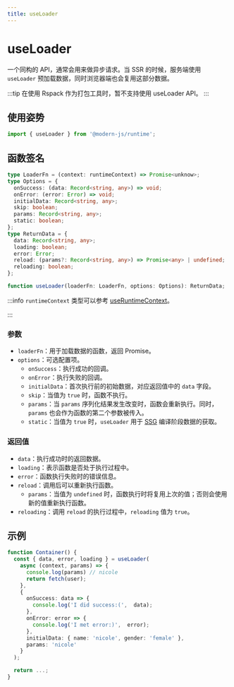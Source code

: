 ```yaml
---
title: useLoader
---
```

# useLoader

一个同构的 API，通常会用来做异步请求。当 SSR 的时候，服务端使用 `useLoader` 预加载数据，同时浏览器端也会复用这部分数据。

:::tip
在使用 Rspack 作为打包工具时，暂不支持使用 useLoader API。
:::

## 使用姿势

```ts
import { useLoader } from '@modern-js/runtime';
```

## 函数签名

```ts
type LoaderFn = (context: runtimeContext) => Promise<unknow>;
type Options = {
  onSuccess: (data: Record<string, any>) => void;
  onError: (error: Error) => void;
  initialData: Record<string, any>;
  skip: boolean;
  params: Record<string, any>;
  static: boolean;
};
type ReturnData = {
  data: Record<string, any>;
  loading: boolean;
  error: Error;
  reload: (params?: Record<string, any>) => Promise<any> | undefined;
  reloading: boolean;
};

function useLoader(loaderFn: LoaderFn, options: Options): ReturnData;
```

:::info
`runtimeContext` 类型可以参考 [useRuntimeContext](/apis/app/runtime/core/use-runtime-context)。

:::

### 参数

- `loaderFn`：用于加载数据的函数，返回 Promise。
- `options`：可选配置项。
  - `onSuccess`：执行成功的回调。
  - `onError`：执行失败的回调。
  - `initialData`：首次执行前的初始数据，对应返回值中的 `data` 字段。
  - `skip`：当值为 `true` 时，函数不执行。
  - `params`：当 `params` 序列化结果发生改变时，函数会重新执行。同时，`params` 也会作为函数的第二个参数被传入。
  - `static`：当值为 `true` 时，`useLoader` 用于 [SSG](/guides/basic-features/render/ssg) 编译阶段数据的获取。

### 返回值

- `data`：执行成功时的返回数据。
- `loading`：表示函数是否处于执行过程中。
- `error`：函数执行失败时的错误信息。
- `reload`：调用后可以重新执行函数。
  - `params`：当值为 `undefined` 时，函数执行时将复用上次的值；否则会使用新的值重新执行函数。
- `reloading`：调用 `reload` 的执行过程中，`reloading` 值为 `true`。

## 示例

```ts
function Container() {
  const { data, error, loading } = useLoader(
    async (context, params) => {
      console.log(params) // nicole
      return fetch(user);
    },
    {
      onSuccess: data => {
        console.log('I did success:(',  data);
      },
      onError: error => {
        console.log('I met error:)',  error);
      },
      initialData: { name: 'nicole', gender: 'female' },
      params: 'nicole'
    }
  );

  return ...;
}
```
